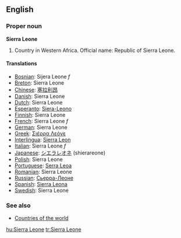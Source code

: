 ==English==

===Proper noun===
'''Sierra Leone'''
# Country in Western Africa. Official name: Republic of Sierra Leone.

====Translations====

*[[Bosnian]]: Sijera Leone ''f''
*[[Breton]]: Sierra Leone
*[[Chinese]]: [[塞拉利昂]]
*[[Danish]]: Sierra Leone
*[[Dutch]]: Sierra Leone
*[[Esperanto]]: [[Siera-Leono]]
*[[Finnish]]: Sierra Leone
*[[French]]: Sierra Leone ''f''
*[[German]]: Sierra Leone
*[[Greek]]: [[Σιέρρα Λεόνε]]
*[[Interlingua]]: [[Sierra Leon]]
*[[Italian]]: Sierra Leone ''f''
*[[Japanese]]: [[シエラレオネ]] (shierareone)
*[[Polish]]: Sierra Leone
*[[Portuguese]]: [[Serra Leoa]]
*[[Romanian]]: Sierra Leone
*[[Russian]]: [[Сьерра-Леоне]]
*[[Spanish]]: [[Sierra Leona]]
*[[Swedish]]: Sierra Leone

===See also===
* [[Countries of the world]]

[[hu:Sierra Leone]]
[[tr:Sierra Leone]]